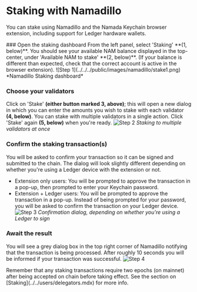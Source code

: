 
# Staking with Namadillo

You can stake using Namadillo and the Namada Keychain browser extension, including support for Ledger hardware wallets.  

<Steps>
### Open the staking dashboard
From the left panel, select 'Staking' **(1, below)**. You should see your available NAM balance displayed in the top-center, under 
'Available NAM to stake' **(2, below)**. (If your balance is different than expected, check that the correct account is active in the 
browser extension).
![Step 1](../../../public/images/namadillo/stake1.png)
*Namadillo Staking dashboard*

### Choose your validators
Click on 'Stake' **(either button marked 3, above)**; this will open a new dialog in which you can enter the amounts you wish to stake with each validator **(4, below)**. 
You can stake with multiple validators in a single action. Click 'Stake' again **(5, below)** when you're ready.
![Step 2](../../../public/images/namadillo/stake2.png)
*Staking to multiple validators at once*

### Confirm the staking transaction(s)
You will be asked to confirm your transaction so it can be signed and submitted to the chain. The dialog will look slightly different 
depending on whether you're using a Ledger device with the extension or not.
- Extension only users: You will be prompted to approve the transaction in a pop-up, then prompted to enter your Keychain password.
- Extension + Ledger users: You will be prompted to approve the transaction in a pop-up. Instead of being prompted for your password, you will be asked to confirm the transaction on your Ledger device.  
![Step 3](../../../public/images/namadillo/stake3a.png)
*Confirmation dialog, depending on whether you're using a Ledger to sign*

### Await the result
You will see a grey dialog box in the top right corner of Namadillo notifying that the transaction is being processed. 
After roughly 10 seconds you will be informed if your transaction was successful.
![Step 4](../../../public/images/namadillo/stake4.png)
</Steps>

<Callout type='info'>
Remember that any staking transactions require two epochs (on mainnet) after being accepted on chain before taking effect. 
See the section on [Staking](../../users/delegators.mdx) for more info.
</Callout>
